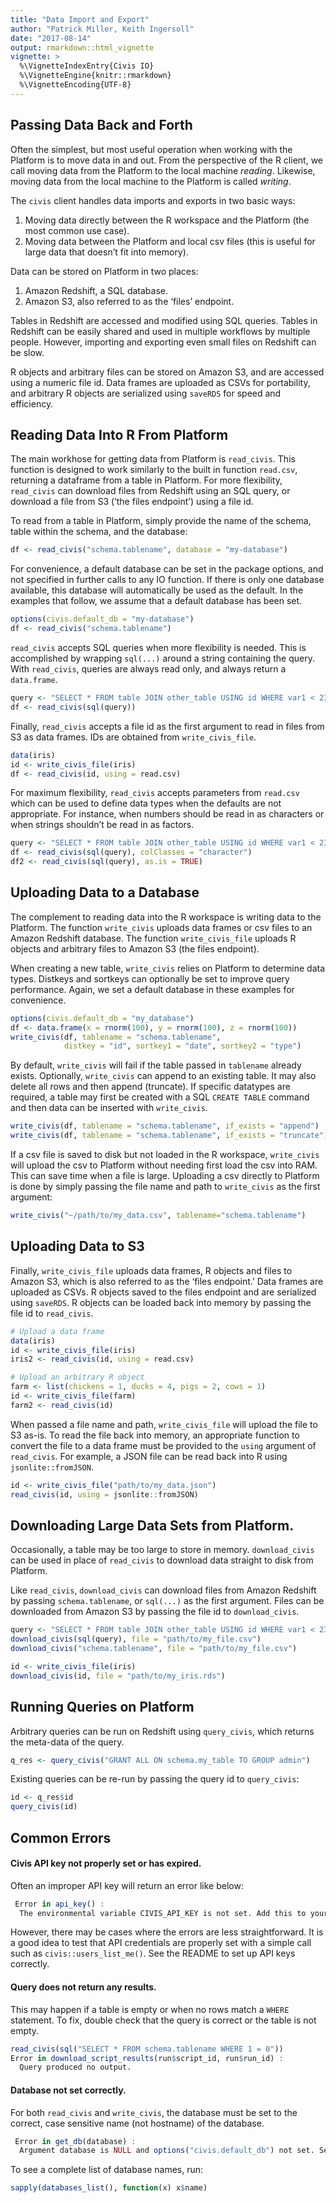 ```yaml
---
title: "Data Import and Export"
author: "Patrick Miller, Keith Ingersoll"
date: "2017-08-14"
output: rmarkdown::html_vignette
vignette: >
  %\VignetteIndexEntry{Civis IO}
  %\VignetteEngine{knitr::rmarkdown}
  %\VignetteEncoding{UTF-8}
---
```


## Passing Data Back and Forth

Often the simplest, but most useful operation when working with the
Platform is to move data in and out.  From the perspective of the R
client, we call moving data from the Platform to the local
machine *reading*.  Likewise, moving data from the local
machine to the Platform is called *writing*.

The `civis` client handles data imports and exports in two basic ways:

1. Moving data directly between the R workspace and the Platform (the most common use case).
2. Moving data between the Platform and local csv files (this is useful for large data that doesn't fit into memory).

Data can be stored on Platform in two places:

1. Amazon Redshift, a SQL database.
2. Amazon S3, also referred to as the 'files' endpoint.

Tables in Redshift are accessed and modified using SQL queries. Tables in Redshift 
can be easily shared and used in multiple workflows by multiple people. 
However, importing and exporting even small files on Redshift can be slow.

R objects and arbitrary files can be stored on Amazon S3, and are accessed 
using a numeric file id. Data frames are uploaded as CSVs for portability,
and arbitrary R objects are serialized using `saveRDS` for speed and efficiency. 

## Reading Data Into R From Platform

The main workhose for getting data from Platform is `read_civis`.
This function is designed to work similarly to the built in function
`read.csv`, returning a dataframe from a table in Platform. For more flexibility,
`read_civis` can download files from Redshift using an SQL query, or download a 
file from S3 ('the files endpoint') using a file id.

To read from a table in Platform, simply provide  the name of the schema,
table within the schema, and the database:

```r
df <- read_civis("schema.tablename", database = "my-database")
```

For convenience, a default database can be set in the package options, and not specified
in further calls to any IO function. If there is only one database available, this 
database will automatically be used as the default.
In the examples that follow, we assume that a default database has been set.

```r
options(civis.default_db = "my-database")
df <- read_civis("schema.tablename")
```

`read_civis` accepts SQL queries when more flexibility is needed. This is accomplished
by wrapping `sql(...)` around a string containing the query. With `read_civis`, 
queries are always read only, and always return a `data.frame`.

```r
query <- "SELECT * FROM table JOIN other_table USING id WHERE var1 < 23"
df <- read_civis(sql(query))
```

Finally, `read_civis` accepts a file id as the first argument to read in files 
from S3 as data frames. IDs are obtained from `write_civis_file`. 

```r
data(iris)
id <- write_civis_file(iris)
df <- read_civis(id, using = read.csv)
```

For maximum flexibility, `read_civis` accepts parameters from `read.csv` which
can be used to define data types when the defaults are not appropriate. 
For instance, when numbers should be read in as characters or when strings 
shouldn't be read in as factors.

```r
query <- "SELECT * FROM table JOIN other_table USING id WHERE var1 < 23"
df <- read_civis(sql(query), colClasses = "character")
df2 <- read_civis(sql(query), as.is = TRUE)
```


## Uploading Data to a Database

The complement to reading data into the R workspace is writing data
to the Platform.  The function `write_civis` uploads data frames or csv files to
an Amazon Redshift database. The function `write_civis_file` uploads R objects and 
arbitrary files to Amazon S3 (the files endpoint).

When creating a new table, `write_civis` relies on Platform to determine
data types.  Distkeys and sortkeys can optionally be set to improve query performance.
Again, we set a default database in these examples for convenience.

```r
options(civis.default_db = "my_database")
df <- data.frame(x = rnorm(100), y = rnorm(100), z = rnorm(100))
write_civis(df, tablename = "schema.tablename",
            distkey = "id", sortkey1 = "date", sortkey2 = "type")
```

By default, `write_civis` will fail if the table passed in `tablename`
already exists.  Optionally, `write_civis` can append to an existing
table.  It may also delete all rows and then append (truncate). If
specific datatypes are required, a table may first be created with a
SQL `CREATE TABLE` command and then data can be inserted with
`write_civis`.

```r
write_civis(df, tablename = "schema.tablename", if_exists = "append")
write_civis(df, tablename = "schema.tablename", if_exists = "truncate")
```

If a csv file is saved to disk but not loaded in the R workspace,
`write_civis` will upload the csv to Platform without needing
first load the csv into RAM. This can save time when a file is large. 
Uploading a csv directly to Platform is done by simply passing the file name
and path to `write_civis` as the first argument:

```r
write_civis("~/path/to/my_data.csv", tablename="schema.tablename")
```

## Uploading Data to S3

Finally, `write_civis_file` uploads data frames, R objects and files to Amazon S3, which is also
referred to as the 'files endpoint.' Data frames are uploaded as CSVs. 
R objects saved to the files endpoint and are serialized using `saveRDS`. 
R objects can be loaded back into memory by passing the file id to `read_civis`.

```r
# Upload a data frame
data(iris)
id <- write_civis_file(iris)
iris2 <- read_civis(id, using = read.csv)

# Upload an arbitrary R object
farm <- list(chickens = 1, ducks = 4, pigs = 2, cows = 1)
id <- write_civis_file(farm)
farm2 <- read_civis(id)

```

When passed a file name and path, `write_civis_file` will upload the file to S3 as-is. 
To read the file back into memory, an appropriate function to convert the
file to a data frame must be provided to the `using` argument of `read_civis`. 
For example, a JSON file can be read back into R using `jsonlite::fromJSON`.

```r
id <- write_civis_file("path/to/my_data.json")
read_civis(id, using = jsonlite::fromJSON)
```


## Downloading Large Data Sets from Platform.

Occasionally, a table may be too large to store in memory. `download_civis`
can be used in place of `read_civis` to download data straight to disk from Platform.

Like `read_civis`, `download_civis` can download files from Amazon Redshift by passing
`schema.tablename`, or `sql(...)` as the first argument. Files can be downloaded from
Amazon S3 by passing the file id to `download_civis`. 

```r
query <- "SELECT * FROM table JOIN other_table USING id WHERE var1 < 23"
download_civis(sql(query), file = "path/to/my_file.csv")
download_civis("schema.tablename", file = "path/to/my_file.csv")

id <- write_civis_file(iris)
download_civis(id, file = "path/to/my_iris.rds")
```


## Running Queries on Platform

Arbitrary queries can be run on Redshift using `query_civis`, which returns the meta-data
of the query.

```r
q_res <- query_civis("GRANT ALL ON schema.my_table TO GROUP admin")
```

Existing queries can be re-run by passing the query id to `query_civis`:

```r
id <- q_res$id
query_civis(id)
```

## Common Errors

#### Civis API key not properly set or has expired.
Often an improper API key will return an error like below:
```r
 Error in api_key() : 
  The environmental variable CIVIS_API_KEY is not set. Add this to your .Renviron or call Sys.setenv(CIVIS_API_KEY = '<api_key>') 
```

However, there may be cases where the errors are less straightforward.  It
is a good idea to test that API credentials are properly set with a simple
call such as `civis::users_list_me()`.  See the README to set
up API keys correctly.

#### Query does not return any results.
This may happen if a table is empty 
or when no rows match a `WHERE` statement. To fix, double check that
the query is correct or the table is not empty.

```r
read_civis(sql("SELECT * FROM schema.tablename WHERE 1 = 0"))
Error in download_script_results(run$script_id, run$run_id) : 
  Query produced no output. 
```

#### Database not set correctly.
For both `read_civis` and `write_civis`, the database must be set to the
correct, case sensitive name (not hostname) of
the database. 

```r
 Error in get_db(database) : 
  Argument database is NULL and options("civis.default_db") not set. Set this option using options(civis.default_db = "my_database") 
```

To see a complete list of database names, run:

```r
sapply(databases_list(), function(x) x$name)
```
